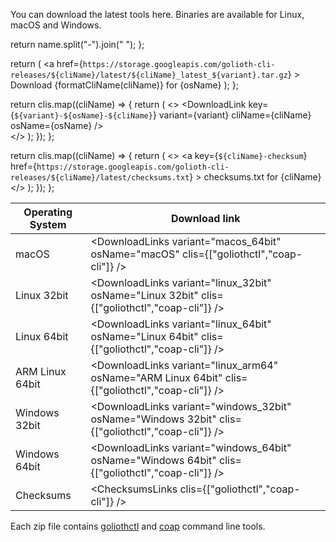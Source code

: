 You can download the latest tools here. Binaries are available for Linux, macOS and Windows.

  return name.split("-").join(" ");
};

  return (
    <a
      href={`https://storage.googleapis.com/golioth-cli-releases/${cliName}/latest/${cliName}_latest_${variant}.tar.gz`}
    >
      Download {formatCliName(cliName)} for {osName}
    </a>
  );
};

  return clis.map((cliName) => {
    return (
      <>
        <DownloadLink
          key={`${variant}-${osName}-${cliName}`}
          variant={variant}
          cliName={cliName}
          osName={osName}
        />
        <br />
      </>
    );
  });
};

  return clis.map((cliName) => {
    return (
      <>
        <a
          key={`${cliName}-checksum`}
          href={`https://storage.googleapis.com/golioth-cli-releases/${cliName}/latest/checksums.txt`}
        >
          checksums.txt for {cliName}
        </a>
        <br />
      </>
    );
  });
};

| Operating System | Download link                                                                                     |
| ---------------- | ------------------------------------------------------------------------------------------------- |
| macOS            | <DownloadLinks variant="macos_64bit" osName="macOS" clis={["goliothctl","coap-cli"]} />           |
| Linux 32bit      | <DownloadLinks variant="linux_32bit" osName="Linux 32bit" clis={["goliothctl","coap-cli"]} />     |
| Linux 64bit      | <DownloadLinks variant="linux_64bit" osName="Linux 64bit" clis={["goliothctl","coap-cli"]} />     |
| ARM Linux 64bit  | <DownloadLinks variant="linux_arm64" osName="ARM Linux 64bit" clis={["goliothctl","coap-cli"]} /> |
| Windows 32bit    | <DownloadLinks variant="windows_32bit" osName="Windows 32bit" clis={["goliothctl","coap-cli"]} /> |
| Windows 64bit    | <DownloadLinks variant="windows_64bit" osName="Windows 64bit" clis={["goliothctl","coap-cli"]} /> |
| Checksums        | <ChecksumsLinks clis={["goliothctl","coap-cli"]} />                                               |

Each zip file contains [goliothctl](/reference/command-line-tools/goliothctl/goliothctl/) and [coap](/reference/command-line-tools/coap/coap/) command line tools.
